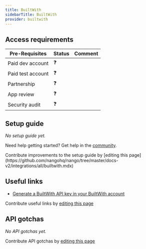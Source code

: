 ```yaml
---
title: BuiltWith
sidebarTitle: BuiltWith
provider: builtwith
---
```




<Overview />
<PreBuiltTooling />
<PreBuiltUseCases />

## Access requirements
| Pre-Requisites    | Status | Comment |
| ----------------- | ------ | ------- |
| Paid dev account  | ❓     |         |
| Paid test account | ❓     |         |
| Partnership       | ❓     |         |
| App review        | ❓     |         |
| Security audit    | ❓     |         |

## Setup guide

_No setup guide yet._

<Tip>Need help getting started? Get help in the [community](https://nango.dev/slack).</Tip>

<Note>
    Contribute improvements to the setup guide by [editing this page](https://github.com/nangohq/nango/tree/master/docs-v2/integrations/all/builtwith.mdx)
</Note>

## Useful links

- [Generate a BuiltWith API key in your BuiltWith account](https://api.builtwith.com)

<Note>Contribute useful links by [editing this page](https://github.com/nangohq/nango/tree/master/docs-v2/integrations/all/builtwith.mdx)</Note>

## API gotchas

_No API gotchas yet._

<Note>Contribute API gotchas by [editing this page](https://github.com/nangohq/nango/tree/master/docs-v2/integrations/all/builtwith.mdx)</Note>
